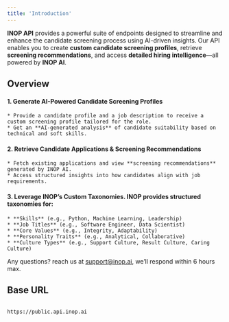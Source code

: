 ```yaml
---
title: 'Introduction'
---
```


**INOP API** provides a powerful suite of endpoints designed to streamline and enhance the candidate screening process using AI-driven insights. Our API enables you to create **custom candidate screening profiles**, retrieve **screening recommendations**, and access **detailed hiring intelligence**—all powered by **INOP AI**.

## Overview
#### 1. Generate AI-Powered Candidate Screening Profiles
    * Provide a candidate profile and a job description to receive a custom screening profile tailored for the role.
    * Get an **AI-generated analysis** of candidate suitability based on technical and soft skills.
#### 2. Retrieve Candidate Applications & Screening Recommendations
    * Fetch existing applications and view **screening recommendations** generated by INOP AI.
    * Access structured insights into how candidates align with job requirements.
#### 3. Leverage INOP’s Custom Taxonomies. INOP provides structured taxonomies for:
    * **Skills** (e.g., Python, Machine Learning, Leadership)
    * **Job Titles** (e.g., Software Engineer, Data Scientist)
    * **Core Values** (e.g., Integrity, Adaptability)
    * **Personality Traits** (e.g., Analytical, Collaborative)
    * **Culture Types** (e.g., Support Culture, Result Culture, Caring Culture)

Any questions? reach us at [support@inop.ai](mailto:support@inop.ai), we’ll respond within 6 hours max.


## Base URL

```

https://public.api.inop.ai

```
